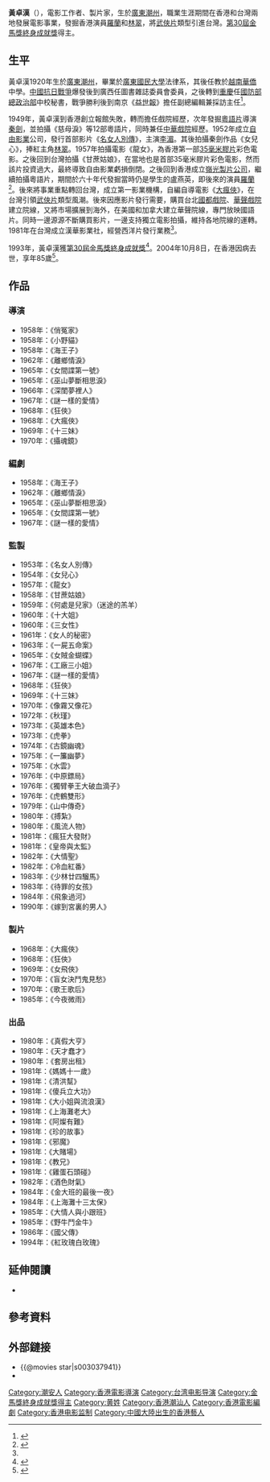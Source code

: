 {{藝人
|姓名 = 黃卓漢
|類型 = 導演
|圖片 =
|圖片尺寸 =
|圖片簡介 =
|本名 = 
|羅馬拼音 = Huang Cho-Han
|英文名 =
|暱稱 =
|其他藝名 =
|國籍 = {{ROC}}
|民族 =
|籍貫 = [[廣東|廣東]][[潮州|潮州]]
|出生日期 = 1920年1月25日
|出生地點 = {{CHN-1912}}[[廣東省_(中華民國)|廣東省]][[潮安縣|潮安縣]]
|逝世日期 = {{Death date and age|2004|10|8|1920|1|25}}
|逝世地點 = {{HK}}
|職業 = 導演、編劇、製片
|語言 =
|教育程度 ={{Flagicon|Republic of China}}[[廣東國民大學|廣東國民大學]]
|宗教信仰 =
|配偶 = 
|兒女 = 
|父母 = 
|音樂類型 =
|演奏樂器 =
|出道地點 =
|出道作 =
|出道日期 =
|代表作 =
|活躍年代 = 1953年－1994年
|唱片公司 =
|經紀公司 =
|網站 =
|相關團體 =
|獎項 = [[第30屆金馬獎|第30屆]][[金馬獎|金馬獎]][[金馬獎終身成就獎|終身成就獎]]
|IMDb = 
|現任成員 =
|過往成員 =
|音樂專輯 =
|電影 =
|主持節目 =
|電視劇 =
|廣播劇 =
|舞台劇 =
|書籍 =
}}

'''黃卓漢'''（{{bd|1920年|1月25日|2004年|10月8日|catIdx=H黄}}），電影工作者、製片家，生於[[廣東|廣東]][[潮州|潮州]]，職業生涯期間在香港和台灣兩地發展電影事業，發掘香港演員[[羅蘭_(香港)|羅蘭]]和[[林翠|林翠]]，將[[武俠片|武俠片]]類型引進台灣。[[第30屆金馬獎|第30屆金馬獎]][[金馬獎終身成就獎|終身成就獎]]得主。

== 生平 ==
黃卓漢1920年生於[[廣東|廣東]][[潮州|潮州]]，畢業於[[廣東國民大學|廣東國民大學]]法律系，其後任教於[[越南華僑|越南華僑]]中學。[[中國抗日戰爭|中國抗日戰爭]]爆發後到廣西任圖書雜誌委員會委員，之後轉到[[重慶市_(中華民國)|重慶]]任[[中華民國國防部|國防部]][[國防部總政治部|總政治部]]中校秘書，戰爭勝利後到南京《[[益世報|益世報]]》擔任副總編輯兼採訪主任<ref name="CTFA">{{cite web |title=黃卓漢的介紹 |url=http://www.ctfa.org.tw/filmmaker/content.php?id=564 |website=國家電影中心-台灣電影數位典藏中心 |accessdate=2020-11-17 |archive-date=2010-12-05 |archive-url=https://web.archive.org/web/20101205100846/http://www.ctfa.org.tw/filmmaker/content.php?id=564 |dead-url=no }}</ref>。

1949年，黃卓漢到香港創立報館失敗，轉而擔任戲院經歷，次年發掘[[粵語片|粵語片]]導演[[秦劍|秦劍]]，並拍攝《慈母淚》等12部粵語片，同時兼任[[中華戲院|中華戲院]]經歷。1952年成立[[自由影業|自由影業]]公司，發行首部影片《[[名女人別傳|名女人別傳]]》，主演[[李湄|李湄]]。其後拍攝秦劍作品《女兒心》，捧紅主角[[林翠|林翠]]。1957年拍攝電影《龍女》，為香港第一部[[35毫米膠片|35毫米膠片]]彩色電影。之後回到台灣拍攝《甘蔗姑娘》，在當地也是首部35毫米膠片彩色電影，然而該片投資過大，最終導致自由影業虧損倒閉。之後回到香港成立[[嶺光製片公司|嶺光製片公司]]，繼續拍攝粵語片，期間於六十年代發掘當時仍是學生的盧燕英，即後來的演員[[羅蘭_(香港)|羅蘭]]<ref>{{cite web |title=【矚目配角】入行70年由反派變幕前瑰寶　羅蘭：從來冇諗過做主角 |url=https://www.hk01.com/即時娛樂/436798/矚目配角-入行70年由反派變幕前瑰寶-羅蘭-從來冇諗過做主角 |website=香港01 |accessdate=2020-11-17 |date=2020-02-21 |archive-date=2021-07-23 |archive-url=https://web.archive.org/web/20210723224750/https://www.hk01.com/%E5%8D%B3%E6%99%82%E5%A8%9B%E6%A8%82/436798/%E7%9F%9A%E7%9B%AE%E9%85%8D%E8%A7%92-%E5%85%A5%E8%A1%8C70%E5%B9%B4%E7%94%B1%E5%8F%8D%E6%B4%BE%E8%AE%8A%E5%B9%95%E5%89%8D%E7%91%B0%E5%AF%B6-%E7%BE%85%E8%98%AD-%E5%BE%9E%E4%BE%86%E5%86%87%E8%AB%97%E9%81%8E%E5%81%9A%E4%B8%BB%E8%A7%92 |dead-url=no }}</ref>。後來將事業重點轉回台灣，成立第一影業機構，自編自導電影《[[大瘋俠|大瘋俠]]》，在台灣引領[[武俠片|武俠片]]類型風潮。後來因應影片發行需要，購買台北[[國都戲院|國都戲院]]、[[華聲戲院|華聲戲院]]建立院線，又將市場擴展到海外，在美國和加拿大建立華聲院線，專門放映國語片。同時一邊源源不斷購買影片，一邊支持獨立電影拍攝，維持各地院線的運轉。1981年在台灣成立漢華影業社，經營西洋片發行業務<ref name="CTFA"/>。

1993年，黃卓漢獲[[第30屆金馬獎|第30屆金馬獎]][[金馬獎終身成就獎|終身成就獎]]<ref>{{cite news|url=http://www.goldenhorse.org.tw/awards/nw/?serach_type=award&sc=10&search_regist_year=1993&ins=20|deadurl=no|title=第30屆金馬獎|accessdate=2020-11-17|publisher=臺北金馬影展|archive-date=2018-10-08|archive-url=https://web.archive.org/web/20181008214052/http://www.goldenhorse.org.tw/awards/nw/?serach_type=award&sc=10&search_regist_year=1993&ins=20}}</ref>。2004年10月8日，在香港因病去世，享年85歲<ref>{{cite web |title=李行悼製片人黃卓漢 |url=https://tw.appledaily.com/entertainment/20041019/BBEHHXZ56EHTA37ZVJWQXL37NQ/ |website=蘋果日報 (台灣) |accessdate=2020-11-17 |date=2004-10-19}}</ref>。

== 作品 ==
=== 導演 ===
{{Div col}}
* 1958年：《俏冤家》
* 1958年：《小野貓》
* 1958年：《海王子》
* 1962年：《離鄉情淚》
* 1965年：《女間諜第一號》
* 1965年：《巫山夢斷相思淚》
* 1966年：《深閨夢裡人》
* 1967年：《謎一樣的愛情》
* 1968年：《狂俠》
* 1968年：《大瘋俠》
* 1969年：《十三妹》
* 1970年：《攝魂鏡》
{{Div col end}}

=== 編劇 ===
{{Div col}}
* 1958年：《海王子》
* 1962年：《離鄉情淚》
* 1965年：《巫山夢斷相思淚》
* 1965年：《女間諜第一號》
* 1967年：《謎一樣的愛情》
{{Div col end}}

=== 監製 ===
{{Div col}}
* 1953年：《名女人別傳》
* 1954年：《女兒心》
* 1957年：《龍女》
* 1958年：《甘蔗姑娘》
* 1959年：《何處是兒家》（迷途的羔羊）
* 1960年：《十大姐》
* 1960年：《三女性》
* 1961年：《女人的秘密》
* 1963年：《一屍五命案》
* 1965年：《女賊金蝴蝶》
* 1967年：《工廠三小姐》
* 1967年：《謎一樣的愛情》
* 1968年：《狂俠》
* 1969年：《十三妹》
* 1970年：《像霧又像花》
* 1972年：《秋瑾》
* 1973年：《英雄本色》
* 1973年：《虎拳》
* 1974年：《古鏡幽魂》
* 1975年：《一簾幽夢》
* 1975年：《水雲》
* 1976年：《中原鏢局》
* 1976年：《獨臂拳王大破血滴子》
* 1976年：《虎鶴雙形》
* 1979年：《山中傳奇》
* 1980年：《搏紮》
* 1980年：《風流人物》
* 1981年：《瘋狂大發財》
* 1981年：《皇帝與太監》
* 1982年：《大情聖》
* 1982年：《冷血紅番》
* 1983年：《少林廿四騮馬》
* 1983年：《待罪的女孩》
* 1984年：《飛象過河》
* 1990年：《嫁到宮裏的男人》
{{Div col end}}

=== 製片 ===
{{Div col}}
* 1968年：《大瘋俠》
* 1968年：《狂俠》
* 1969年：《女飛俠》
* 1970年：《盲女決鬥鬼見愁》
* 1970年：《歌王歌后》
* 1985年：《今夜微雨》
{{Div col end}}

=== 出品 ===
{{Div col}}
* 1980年：《真假大亨》
* 1980年：《天才蠢才》
* 1980年：《套房出租》
* 1981年：《媽媽十一歲》
* 1981年：《清洪幫》
* 1981年：《傻兵立大功》
* 1981年：《大小姐與流浪漢》
* 1981年：《上海灘老大》
* 1981年：《阿燦有難》
* 1981年：《珍的故事》
* 1981年：《邪魔》
* 1981年：《大賭場》
* 1981年：《教兄》
* 1981年：《雞蛋石頭碰》
* 1982年：《酒色財氣》
* 1984年：《金大班的最後一夜》
* 1984年：《上海灘十三太保》
* 1985年：《大情人與小跟班》
* 1985年：《野牛鬥金牛》
* 1986年：《國父傳》
* 1994年：《紅玫瑰白玫瑰》
{{Div col end}}

== 延伸閱讀 ==
*{{cite book |author1=黃卓漢 |title=電影人生: 黃卓漢回憶錄 |date=1994 |publisher=萬象圖書股份有限公司 |isbn=978-9-5766-9575-9}}

== 參考資料 ==
{{reflist}}

== 外部鏈接 ==
*{{@movies star|s003037941}}
*{{Douban people|1339946}}

{{金馬獎終身成就獎}}

{{DEFAULTSORT:Huang黄}}
[[Category:潮安人|Category:潮安人]]
[[Category:香港電影導演|Category:香港電影導演]]
[[Category:台湾电影导演|Category:台湾电影导演]]
[[Category:金馬獎終身成就獎得主|Category:金馬獎終身成就獎得主]]
[[Category:黄姓|Category:黄姓]]
[[Category:香港潮汕人|Category:香港潮汕人]]
[[Category:香港電影編劇|Category:香港電影編劇]]
[[Category:香港电影监制|Category:香港电影监制]]
[[Category:中國大陸出生的香港藝人|Category:中國大陸出生的香港藝人]]